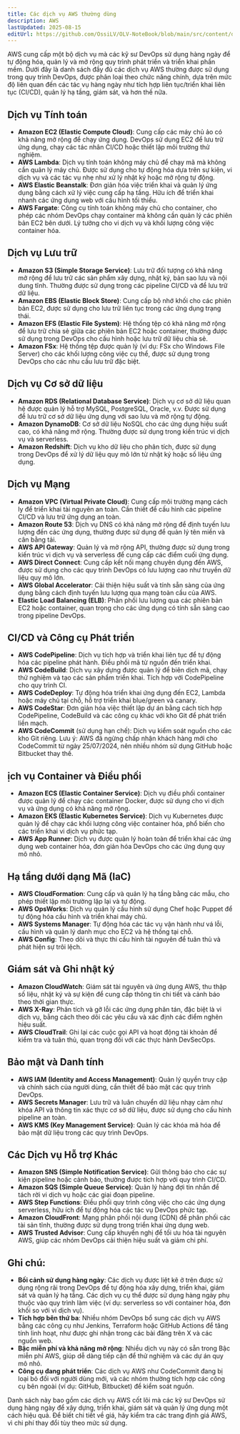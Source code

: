 ```yaml
---
title: Các dịch vụ AWS thường dùng
description: AWS
lastUpdated: 2025-08-15
editUrl: https://github.com/OssiLV/OLV-NoteBook/blob/main/src/content/docs/aws/list_services.mdx
---
```


AWS cung cấp một bộ dịch vụ mà các kỹ sư DevOps sử dụng hàng ngày để tự động hóa, quản lý và mở rộng quy trình phát triển và triển khai phần mềm. Dưới đây là danh sách đầy đủ các dịch vụ AWS thường được sử dụng trong quy trình DevOps, được phân loại theo chức năng chính, dựa trên mức độ liên quan đến các tác vụ hàng ngày như tích hợp liên tục/triển khai liên tục (CI/CD), quản lý hạ tầng, giám sát, và hơn thế nữa.

## Dịch vụ Tính toán
- **Amazon EC2 (Elastic Compute Cloud)**: Cung cấp các máy chủ ảo có khả năng mở rộng để chạy ứng dụng. DevOps sử dụng EC2 để lưu trữ ứng dụng, chạy các tác nhân CI/CD hoặc thiết lập môi trường thử nghiệm.
- **AWS Lambda**: Dịch vụ tính toán không máy chủ để chạy mã mà không cần quản lý máy chủ. Được sử dụng cho tự động hóa dựa trên sự kiện, vi dịch vụ và các tác vụ nhẹ như xử lý nhật ký hoặc mở rộng tự động.
- **AWS Elastic Beanstalk**: Đơn giản hóa việc triển khai và quản lý ứng dụng bằng cách xử lý việc cung cấp hạ tầng. Hữu ích để triển khai nhanh các ứng dụng web với cấu hình tối thiểu.
- **AWS Fargate**: Công cụ tính toán không máy chủ cho container, cho phép các nhóm DevOps chạy container mà không cần quản lý các phiên bản EC2 bên dưới. Lý tưởng cho vi dịch vụ và khối lượng công việc container hóa.

## Dịch vụ Lưu trữ
- **Amazon S3 (Simple Storage Service)**: Lưu trữ đối tượng có khả năng mở rộng để lưu trữ các sản phẩm xây dựng, nhật ký, bản sao lưu và nội dung tĩnh. Thường được sử dụng trong các pipeline CI/CD và để lưu trữ dữ liệu.
- **Amazon EBS (Elastic Block Store)**: Cung cấp bộ nhớ khối cho các phiên bản EC2, được sử dụng cho lưu trữ liên tục trong các ứng dụng trạng thái.
- **Amazon EFS (Elastic File System)**: Hệ thống tệp có khả năng mở rộng để lưu trữ chia sẻ giữa các phiên bản EC2 hoặc container, thường được sử dụng trong DevOps cho cấu hình hoặc lưu trữ dữ liệu chia sẻ.
- **Amazon FSx**: Hệ thống tệp được quản lý (ví dụ: FSx cho Windows File Server) cho các khối lượng công việc cụ thể, được sử dụng trong DevOps cho các nhu cầu lưu trữ đặc biệt.

## Dịch vụ Cơ sở dữ liệu
- **Amazon RDS (Relational Database Service)**: Dịch vụ cơ sở dữ liệu quan hệ được quản lý hỗ trợ MySQL, PostgreSQL, Oracle, v.v. Được sử dụng để lưu trữ cơ sở dữ liệu ứng dụng với sao lưu và mở rộng tự động.
- **Amazon DynamoDB**: Cơ sở dữ liệu NoSQL cho các ứng dụng hiệu suất cao, có khả năng mở rộng. Thường được sử dụng trong kiến trúc vi dịch vụ và serverless.
- **Amazon Redshift**: Dịch vụ kho dữ liệu cho phân tích, được sử dụng trong DevOps để xử lý dữ liệu quy mô lớn từ nhật ký hoặc số liệu ứng dụng.

## Dịch vụ Mạng
- **Amazon VPC (Virtual Private Cloud)**: Cung cấp môi trường mạng cách ly để triển khai tài nguyên an toàn. Cần thiết để cấu hình các pipeline CI/CD và lưu trữ ứng dụng an toàn.
- **Amazon Route 53**: Dịch vụ DNS có khả năng mở rộng để định tuyến lưu lượng đến các ứng dụng, thường được sử dụng để quản lý tên miền và cân bằng tải.
- **AWS API Gateway**: Quản lý và mở rộng API, thường được sử dụng trong kiến trúc vi dịch vụ và serverless để cung cấp các điểm cuối ứng dụng.
- **AWS Direct Connect**: Cung cấp kết nối mạng chuyên dụng đến AWS, được sử dụng cho các quy trình DevOps có lưu lượng cao như truyền dữ liệu quy mô lớn.
- **AWS Global Accelerator**: Cải thiện hiệu suất và tính sẵn sàng của ứng dụng bằng cách định tuyến lưu lượng qua mạng toàn cầu của AWS.
- **Elastic Load Balancing (ELB)**: Phân phối lưu lượng qua các phiên bản EC2 hoặc container, quan trọng cho các ứng dụng có tính sẵn sàng cao trong pipeline DevOps.

## CI/CD và Công cụ Phát triển
- **AWS CodePipeline**: Dịch vụ tích hợp và triển khai liên tục để tự động hóa các pipeline phát hành. Điều phối mã từ nguồn đến triển khai.
- **AWS CodeBuild**: Dịch vụ xây dựng được quản lý để biên dịch mã, chạy thử nghiệm và tạo các sản phẩm triển khai. Tích hợp với CodePipeline cho quy trình CI.
- **AWS CodeDeploy**: Tự động hóa triển khai ứng dụng đến EC2, Lambda hoặc máy chủ tại chỗ, hỗ trợ triển khai blue/green và canary.
- **AWS CodeStar**: Đơn giản hóa việc thiết lập dự án bằng cách tích hợp CodePipeline, CodeBuild và các công cụ khác với kho Git để phát triển liền mạch.
- **AWS CodeCommit** (sử dụng hạn chế): Dịch vụ kiểm soát nguồn cho các kho Git riêng. Lưu ý: AWS đã ngừng chấp nhận khách hàng mới cho CodeCommit từ ngày 25/07/2024, nên nhiều nhóm sử dụng GitHub hoặc Bitbucket thay thế.

## ịch vụ Container và Điều phối
- **Amazon ECS (Elastic Container Service)**: Dịch vụ điều phối container được quản lý để chạy các container Docker, được sử dụng cho vi dịch vụ và ứng dụng có khả năng mở rộng.
- **Amazon EKS (Elastic Kubernetes Service)**: Dịch vụ Kubernetes được quản lý để chạy các khối lượng công việc container hóa, phổ biến cho các triển khai vi dịch vụ phức tạp.
- **AWS App Runner**: Dịch vụ được quản lý hoàn toàn để triển khai các ứng dụng web container hóa, đơn giản hóa DevOps cho các ứng dụng quy mô nhỏ.

## Hạ tầng dưới dạng Mã (IaC)
- **AWS CloudFormation**: Cung cấp và quản lý hạ tầng bằng các mẫu, cho phép thiết lập môi trường lặp lại và tự động.
- **AWS OpsWorks**: Dịch vụ quản lý cấu hình sử dụng Chef hoặc Puppet để tự động hóa cấu hình và triển khai máy chủ.
- **AWS Systems Manager**: Tự động hóa các tác vụ vận hành như vá lỗi, cấu hình và quản lý danh mục cho EC2 và hệ thống tại chỗ.
- **AWS Config**: Theo dõi và thực thi cấu hình tài nguyên để tuân thủ và phát hiện sự trôi lệch.

## Giám sát và Ghi nhật ký
- **Amazon CloudWatch**: Giám sát tài nguyên và ứng dụng AWS, thu thập số liệu, nhật ký và sự kiện để cung cấp thông tin chi tiết và cảnh báo theo thời gian thực.
- **AWS X-Ray**: Phân tích và gỡ lỗi các ứng dụng phân tán, đặc biệt là vi dịch vụ, bằng cách theo dõi các yêu cầu và xác định các điểm nghẽn hiệu suất.
- **AWS CloudTrail**: Ghi lại các cuộc gọi API và hoạt động tài khoản để kiểm tra và tuân thủ, quan trọng đối với các thực hành DevSecOps.

## Bảo mật và Danh tính
- **AWS IAM (Identity and Access Management)**: Quản lý quyền truy cập và chính sách của người dùng, cần thiết để bảo mật các quy trình DevOps.
- **AWS Secrets Manager**: Lưu trữ và luân chuyển dữ liệu nhạy cảm như khóa API và thông tin xác thực cơ sở dữ liệu, được sử dụng cho cấu hình pipeline an toàn.
- **AWS KMS (Key Management Service)**: Quản lý các khóa mã hóa để bảo mật dữ liệu trong các quy trình DevOps.

## Các Dịch vụ Hỗ trợ Khác
- **Amazon SNS (Simple Notification Service)**: Gửi thông báo cho các sự kiện pipeline hoặc cảnh báo, thường được tích hợp với quy trình CI/CD.
- **Amazon SQS (Simple Queue Service)**: Quản lý hàng đợi tin nhắn để tách rời vi dịch vụ hoặc các giai đoạn pipeline.
- **AWS Step Functions**: Điều phối quy trình công việc cho các ứng dụng serverless, hữu ích để tự động hóa các tác vụ DevOps phức tạp.
- **Amazon CloudFront**: Mạng phân phối nội dung (CDN) để phân phối các tài sản tĩnh, thường được sử dụng trong triển khai ứng dụng web.
- **AWS Trusted Advisor**: Cung cấp khuyến nghị để tối ưu hóa tài nguyên AWS, giúp các nhóm DevOps cải thiện hiệu suất và giảm chi phí.

## Ghi chú:
- **Bối cảnh sử dụng hàng ngày**: Các dịch vụ được liệt kê ở trên được sử dụng rộng rãi trong DevOps để tự động hóa xây dựng, triển khai, giám sát và quản lý hạ tầng. Các dịch vụ cụ thể được sử dụng hàng ngày phụ thuộc vào quy trình làm việc (ví dụ: serverless so với container hóa, đơn khối so với vi dịch vụ).
- **Tích hợp bên thứ ba**: Nhiều nhóm DevOps bổ sung các dịch vụ AWS bằng các công cụ như Jenkins, Terraform hoặc GitHub Actions để tăng tính linh hoạt, như được ghi nhận trong các bài đăng trên X và các nguồn web.
- **Bậc miễn phí và khả năng mở rộng**: Nhiều dịch vụ này có sẵn trong Bậc miễn phí AWS, giúp dễ dàng tiếp cận để thử nghiệm và các dự án quy mô nhỏ.
- **Công cụ đang phát triển**: Các dịch vụ AWS như CodeCommit đang bị loại bỏ đối với người dùng mới, và các nhóm thường tích hợp các công cụ bên ngoài (ví dụ: GitHub, Bitbucket) để kiểm soát nguồn.

Danh sách này bao gồm các dịch vụ AWS cốt lõi mà các kỹ sư DevOps sử dụng hàng ngày để xây dựng, triển khai, giám sát và quản lý ứng dụng một cách hiệu quả. Để biết chi tiết về giá, hãy kiểm tra các trang định giá AWS, vì chi phí thay đổi tùy theo mức sử dụng.